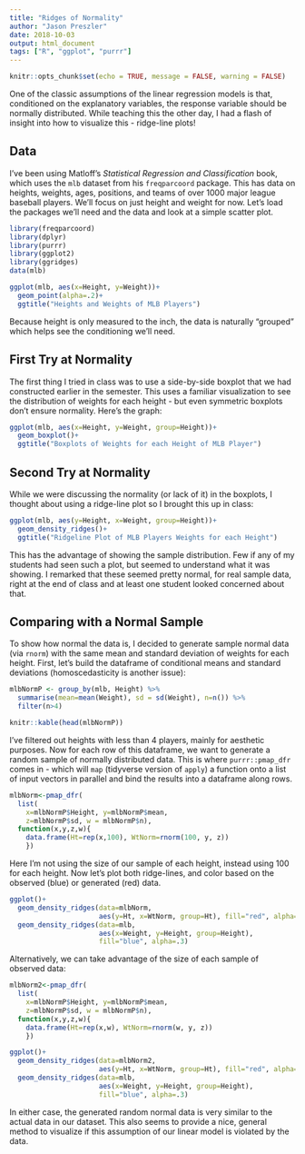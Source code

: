 ```yaml
---
title: "Ridges of Normality"
author: "Jason Preszler"
date: 2018-10-03
output: html_document
tags: ["R", "ggplot", "purrr"]
---
```


```r
knitr::opts_chunk$set(echo = TRUE, message = FALSE, warning = FALSE)
```

One of the classic assumptions of the linear regression models is that, conditioned on the explanatory variables, the response variable should be normally distributed. While teaching this the other day, I had a flash of insight into how to visualize this - ridge-line plots!

## Data
I've been using Matloff's *Statistical Regression and Classification* book, which uses the `mlb` dataset from his `freqparcoord` package. This has data on heights, weights, ages, positions, and teams of over 1000 major league baseball players. We'll focus on just height and weight for now. Let's load the packages we'll need and the data and look at a simple scatter plot.
```r
library(freqparcoord)
library(dplyr)
library(purrr)
library(ggplot2)
library(ggridges)
data(mlb)

ggplot(mlb, aes(x=Height, y=Weight))+
  geom_point(alpha=.2)+
  ggtitle("Heights and Weights of MLB Players")
```

Because height is only measured to the inch, the data is naturally "grouped" which helps see the conditioning we'll need.

## First Try at Normality
The first thing I tried in class was to use a side-by-side boxplot that we had constructed earlier in the semester. This uses a familiar visualization to see the distribution of weights for each height - but even symmetric boxplots don't ensure normality. Here's the graph:
```r
ggplot(mlb, aes(x=Height, y=Weight, group=Height))+
  geom_boxplot()+
  ggtitle("Boxplots of Weights for each Height of MLB Player")
```

## Second Try at Normality
While we were discussing the normality (or lack of it) in the boxplots, I thought about using a ridge-line plot so I brought this up in class:
```r
ggplot(mlb, aes(y=Height, x=Weight, group=Height))+
  geom_density_ridges()+
  ggtitle("Ridgeline Plot of MLB Players Weights for each Height")
```

This has the advantage of showing the sample distribution. Few if any of my students had seen such a plot, but seemed to understand what it was showing. I remarked that these seemed pretty normal, for real sample data, right at the end of class and at least one student looked concerned about that.

## Comparing with a Normal Sample
To show how normal the data is, I decided to generate sample normal data (via `rnorm`) with the same mean and standard deviation of weights for each height. First, let's build the dataframe of conditional means and standard deviations (homoscedasticity is another issue):
```r
mlbNormP <- group_by(mlb, Height) %>% 
  summarise(mean=mean(Weight), sd = sd(Weight), n=n()) %>%
  filter(n>4)

knitr::kable(head(mlbNormP))
```

I've filtered out heights with less than 4 players, mainly for aesthetic purposes. Now for each row of this dataframe, we want to generate a random sample of normally distributed data. This is where `purrr::pmap_dfr` comes in - which will `map` (tidyverse version of `apply`)  a function onto a list of input vectors in parallel and bind the results into a dataframe along rows.
```r
mlbNorm<-pmap_dfr(
  list(
    x=mlbNormP$Height, y=mlbNormP$mean, 
    z=mlbNormP$sd, w = mlbNormP$n),
  function(x,y,z,w){
    data.frame(Ht=rep(x,100), WtNorm=rnorm(100, y, z))
    }) 
```

Here I'm not using the size of our sample of each height, instead using 100 for each height. Now let's plot both ridge-lines, and color based on the observed (blue) or generated (red) data.
```r
ggplot()+
  geom_density_ridges(data=mlbNorm, 
                      aes(y=Ht, x=WtNorm, group=Ht), fill="red", alpha=.3) + 
  geom_density_ridges(data=mlb, 
                      aes(x=Weight, y=Height, group=Height), 
                      fill="blue", alpha=.3)
```

Alternatively, we can take advantage of the size of each sample of observed data:
```r
mlbNorm2<-pmap_dfr(
  list(
    x=mlbNormP$Height, y=mlbNormP$mean, 
    z=mlbNormP$sd, w = mlbNormP$n),
  function(x,y,z,w){
    data.frame(Ht=rep(x,w), WtNorm=rnorm(w, y, z))
    }) 

ggplot()+
  geom_density_ridges(data=mlbNorm2, 
                      aes(y=Ht, x=WtNorm, group=Ht), fill="red", alpha=.3) + 
  geom_density_ridges(data=mlb, 
                      aes(x=Weight, y=Height, group=Height), 
                      fill="blue", alpha=.3)
```

In either case, the generated random normal data is very similar to the actual data in our dataset. This also seems to provide a nice, general method to visualize if this assumption of our linear model is violated by the data.